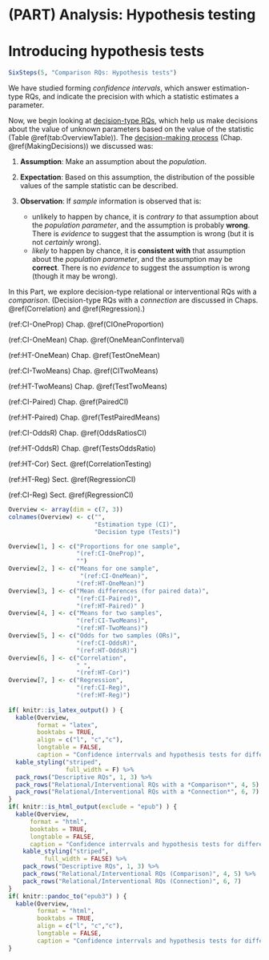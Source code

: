 # (PART) Analysis: Hypothesis testing {-}




# Introducing hypothesis tests {#HTIntro}



```r
SixSteps(5, "Comparison RQs: Hypothesis tests")
```



We have studied forming *confidence intervals*,
which answer estimation-type RQs,
and indicate the precision with which a statistic estimates a parameter.

Now, we begin looking at 
[decision-type RQs](#TwoApproachesHT),
which help us make decisions about the value of unknown parameters based on the value of the statistic
(Table \@ref(tab:OverviewTable)).
The [decision-making process](#DecisionMaking)
(Chap. \@ref(MakingDecisions))
we discussed was:

1. **Assumption**:
   Make an assumption about the *population*.
	      
2. **Expectation**:
   Based on this assumption,
   the distribution of the possible values of the sample statistic can be described.

3. **Observation**:
   If *sample* information is observed that is:
    - unlikely to happen by chance, it is *contrary to* that assumption about the *population parameter*,
			and the assumption is probably **wrong**.
			There is *evidence* to suggest that the assumption is wrong (but it is not *certainly* wrong).
    - *likely* to happen by chance, it is **consistent with** that assumption about the *population parameter*,
			and the assumption may be **correct**.
			There is no *evidence* to suggest the assumption is wrong (though it may be wrong).

In this Part,
we explore decision-type relational or interventional RQs with a *comparison*.
(Decision-type RQs with a *connection* are discussed in 
Chaps. \@ref(Correlation) and \@ref(Regression).)


(ref:CI-OneProp) Chap. \@ref(CIOneProportion)

(ref:CI-OneMean) Chap. \@ref(OneMeanConfInterval)

(ref:HT-OneMean) Chap. \@ref(TestOneMean)

(ref:CI-TwoMeans) Chap. \@ref(CITwoMeans)

(ref:HT-TwoMeans) Chap. \@ref(TestTwoMeans)

(ref:CI-Paired) Chap. \@ref(PairedCI)

(ref:HT-Paired) Chap. \@ref(TestPairedMeans)

(ref:CI-OddsR) Chap. \@ref(OddsRatiosCI)

(ref:HT-OddsR) Chap. \@ref(TestsOddsRatio)


(ref:HT-Cor) Sect. \@ref(CorrelationTesting)

(ref:HT-Reg) Sect. \@ref(RegressionCI)

(ref:CI-Reg) Sect. \@ref(RegressionCI)

```r
Overview <- array(dim = c(7, 3))
colnames(Overview) <- c("",
                        "Estimation type (CI)",
                        "Decision type (Tests)")

Overview[1, ] <- c("Proportions for one sample",
                   "(ref:CI-OneProp)",
                   "")
Overview[2, ] <- c("Means for one sample",
                    "(ref:CI-OneMean)",
                   "(ref:HT-OneMean)")
Overview[3, ] <- c("Mean differences (for paired data)",
                   "(ref:CI-Paired)",
                   "(ref:HT-Paired)" )
Overview[4, ] <- c("Means for two samples",
                   "(ref:CI-TwoMeans)",
                   "(ref:HT-TwoMeans)")
Overview[5, ] <- c("Odds for two samples (ORs)", 
                   "(ref:CI-OddsR)",
                   "(ref:HT-OddsR)")
Overview[6, ] <- c("Correlation", 
                   " ",
                   "(ref:HT-Cor)")
Overview[7, ] <- c("Regression", 
                   "(ref:CI-Reg)",
                   "(ref:HT-Reg)")
  
if( knitr::is_latex_output() ) {
  kable(Overview,
        format = "latex",
        booktabs = TRUE,
        align = c("l", "c","c"),
        longtable = FALSE,
        caption = "Confidence interrvals and hypothesis tests for different situations") %>%
  kable_styling("striped", 
                full_width = F) %>%
  pack_rows("Descriptive RQs", 1, 3) %>%
  pack_rows("Relational/Interventional RQs with a *Comparison*", 4, 5) %>%
  pack_rows("Relational/Interventional RQs with a *Connection*", 6, 7)
}
if( knitr::is_html_output(exclude = "epub") ) {
  kable(Overview,
      format = "html",
      booktabs = TRUE,
      longtable = FALSE,
      caption = "Confidence interrvals and hypothesis tests for different situations") %>%
    kable_styling("striped", 
		  full_width = FALSE) %>%
    pack_rows("Descriptive RQs", 1, 3) %>%
    pack_rows("Relational/Interventional RQs (Comparison)", 4, 5) %>%
    pack_rows("Relational/Interventional RQs (Connection)", 6, 7)
}
if( knitr::pandoc_to("epub3") ) {
  kable(Overview,
        format = "html",
        booktabs = TRUE,
        align = c("l", "c","c"),
        longtable = FALSE,
        caption = "Confidence interrvals and hypothesis tests for different situations") 
}

```



